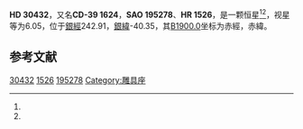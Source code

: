 {{Starbox begin
| name = HD 30432
}}
{{Starbox observe
| epoch = [[J2000.0|J2000.0]]
| constell = {{星座名待查}}<ref name=SIMBAD>{{cite web
 | url=http://simbad.u-strasbg.fr/simbad/sim-id?Ident=HR+1526
 | title =Pulsating variable Star
 | publisher=Centre de Données astronomiques de Strasbourg
 | work=SIMBAD
 | accessdate=2012-07-13}}</ref><ref name=DATA>{{cite web
 | url=http://vizier.u-strasbg.fr/viz-bin/VizieR-5?-out.add=.&-source=5050&-corr=PK=HR&-out.max=9999&HR=1526
 | title=VizieR Detailed Page
 | accessdate=2012-07-13
 | archive-date=2016-03-04
 | archive-url=https://web.archive.org/web/20160304230106/http://vizier.u-strasbg.fr/viz-bin/VizieR-5?-out.add=.&-source=5050&-corr=PK=HR&-out.max=9999&HR=1526
 | dead-url=no
 }}</ref>
| 星官 = 
| ra = {{RA|4|45|55.4}}<ref name=SIMBAD /><ref name=DATA />
| dec = {{DEC|-39|21|24}}<ref name=SIMBAD /><ref name=DATA />
| appmag_v = 6.05<ref name=SIMBAD /><ref name=DATA />
}}
{{Starbox character
| class = K1III<ref name=SIMBAD /><ref name=DATA />
| b-v = 1.07<ref name=SIMBAD /><ref name=DATA />
| u-b = <ref name=SIMBAD /><ref name=DATA />
| r-i = <ref name=SIMBAD /><ref name=DATA />
| variable = 
}}
{{Starbox astrometry
| radial_v = 
| prop_mo_ra = -6
| parallax = 
| p_error = 
}}
{{Starbox catalog
| names =CD-39 1624，[[SAO星表|SAO]] 195278，[[HD星表|HD]] 30432，[[HR星表|HR]] 1526}}
{{Starbox reference |Simbad=HR+1526}}
{{Starbox end}}

'''HD 30432'''，又名'''CD-39 1624'''，'''SAO 195278'''、'''HR 1526'''，是一颗恒星<ref name=SIMBAD /><ref name=DATA />，视星等为6.05，位于[[銀道座標系|銀經]]242.91，[[銀道座標系|銀緯]]-40.35，其[[B1900.0|B1900.0]]坐标为赤經{{RA|4|42|32.6}}，赤緯{{DEC|-39|-40.35|13}}。

== 参考文献 ==
{{reflist}}

{{star-stub}}

[[Category:HD和HDE天體|30432]]
[[Category:HR天體|1526]]
[[Category:SAO天體|195278]]
[[Category:雕具座|Category:雕具座]]
